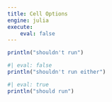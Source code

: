```yaml
---
title: Cell Options
engine: julia
execute:
    eval: false
---
```


```julia
println("shouldn't run")
```

```julia
#| eval: false
println("shouldn't run either")
```

```julia
#| eval: true
println("should run")
```

